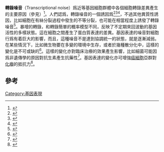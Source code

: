 '''轉錄噪音'''（Transcriptional noise）爲近等基因細胞群體中各個細胞轉錄差異產生的主要原因（參見{{link-en|細胞噪音|cellular noise}}）<ref>{{cite journal |pmid=18957198 |year=2008 |last1=Raj |first1=A |last2=Van Oudenaarden |first2=A |title=Nature, nurture, or chance: stochastic gene expression and its consequences |volume=135 |issue=2 |pages=216–26 |doi=10.1016/j.cell.2008.09.050 |journal=Cell |pmc=3118044}}</ref>。人們認爲，轉錄噪音的一個誘因爲{{link-en|轉錄暴增|Transcriptional bursting}}<ref>{{cite journal |pmid=16360033 |year=2005 |last1=Golding |first1=I |last2=Paulsson |first2=J |last3=Zawilski |first3=SM |last4=Cox |first4=EC |title=Real-time kinetics of gene activity in individual bacteria |volume=123 |issue=6 |pages=1025–36 |doi=10.1016/j.cell.2005.09.031 |journal=Cell}}</ref><ref>{{cite journal |pmid=16713960 |year=2006 |last1=Chubb |first1=JR |last2=Trcek |first2=T |last3=Shenoy |first3=SM |last4=Singer |first4=RH |title=Transcriptional pulsing of a developmental gene |volume=16 |issue=10 |pages=1018–25 |doi=10.1016/j.cub.2006.03.092 |journal=Current Biology}}</ref><ref>{{cite journal |pmid=17048983 |year=2006 |last1=Raj |first1=A |last2=Peskin |first2=CS |last3=Tranchina |first3=D |last4=Vargas |first4=DY |last5=Tyagi |first5=S |title=Stochastic mRNA synthesis in mammalian cells |volume=4 |issue=10 |pages=e309 |doi=10.1371/journal.pbio.0040309 |pmc=1563489 |journal=PLoS Biology}}</ref>，不過其他異質性誘因，比如細胞在有絲分裂過程中發生的不等分裂，也可能在相當程度上誘發了轉錄噪音<ref>{{Cite journal 
| last1 = Huh | first1 = D. 
| last2 = Paulsson | first2 = J. 
| doi = 10.1038/ng.729 
| title = Non-genetic heterogeneity from stochastic partitioning at cell division 
| journal = Nature Genetics 
| volume = 43 
| issue = 2 
| pages = 95–100 
| year = 2010 
| pmid = 21186354 
| pmc = 3208402
}}</ref>。暴增的轉錄，和轉錄簡單的概率模型不同，反映了不定期來回波動的基因活性的多樣狀態。這在細胞之間產生了蛋白質表達的差異。基因表達的噪音對細胞行爲有着巨大的影響，而且，這種噪音不是達到協調統一的狀態，就是逐漸減弱。在某些情況下，比如微生物要在多變的環境中生存，或者於幾種散分化中，這樣的變化是不可或缺的<ref>{{Cite journal
| doi = 10.1126/science.1147888
| pmid = 18388284
| year = 2008
| last1 = Losick | first1 = R.
| last2 = Desplan | first2 = C.
| title = Stochasticity and cell fate
| volume = 320
| issue = 5872
| pages = 65–68
| pmc = 2605794
| journal = Science 
|bibcode = 2008Sci...320...65L }}</ref>。這樣的變化亦對臨床治療的效果產生影響，比如細菌可能因爲非遺傳學的原因對抗生素產生抗藥性<ref>{{Cite journal 
| last1 = Lewis | first1 = K. 
| doi = 10.1146/annurev.micro.112408.134306 
| title = Persister Cells 
| url = https://archive.org/details/sim_annual-review-of-microbiology_2010_64/page/357 | journal = Annual Review of Microbiology 
| volume = 64 
| pages = 357–372 
| year = 2010 
| pmid = 20528688 
| pmc = 
}}</ref>。基因表達的變化亦可增強[[癌細胞|癌細胞]]亞群對[[化療|化療]]的抵抗力<ref>{{Cite journal
 | last1 = Sharma | first1 = S. V.
 | last2 = Lee | first2 = D. Y.
 | last3 = Li | first3 = B.
 | last4 = Quinlan | first4 = M. P.
 | last5 = Takahashi | first5 = F.
 | last6 = Maheswaran | first6 = S.
 | last7 = McDermott | first7 = U.
 | last8 = Azizian | first8 = N.
 | last9 = Zou | first9 = L.
 | last10 = Fischbach | first10 = M. A.
 | last11 = Wong | first11 = K. K.
 | last12 = Brandstetter | first12 = K.
 | last13 = Wittner | first13 = B.
 | last14 = Ramaswamy | first14 = S.
 | last15 = Classon | first15 = M.
 | last16 = Settleman | first16 = J.
 | title = A chromatin-mediated reversible drug tolerant state in cancer cell subpopulations
 | doi = 10.1016/j.cell.2010.02.027
 | journal = Cell
 | volume = 141
 | issue = 1
 | pages = 69–80
 | year = 2010
 | pmc = 2851638
 | pmid = 20371346
}}</ref>。

==參考==
{{reflist}}

[[Category:基因表現|Category:基因表現]]